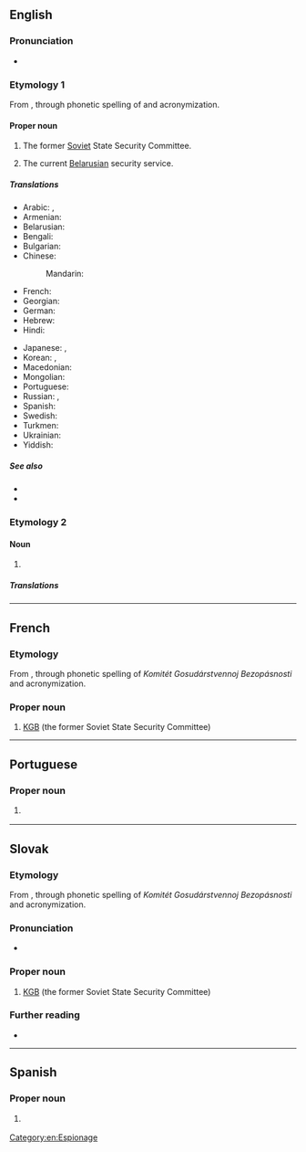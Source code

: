 ==English==
{{wikipedia}}
===Pronunciation===
* {{audio|en|KGB US.ogg|Audio (US)}}

===Etymology 1===
From {{bor|en|ru|КГБ}}, through phonetic spelling of {{m|ru|Комите́т госуда́рственной безопа́сности|t=State Security Committee}} and acronymization.

====Proper noun====
{{en-proper noun|head=the KGB}}

# {{lb|en|historical}} The former [[Soviet]] State Security Committee.
# The current [[Belarusian]] security service.

=====Translations=====
{{trans-top|Soviet KGB}}
* Arabic: {{t|ar|كَي جِي بِي|m}}, {{t|ar|كَاي جِي بِي|m}}
* Armenian: {{t+|hy|ՊԱԿ}}
* Belarusian: {{t|be|КДБ|m}}
* Bengali: {{t|bn|কেজিবি}}
* Bulgarian: {{t|bg|КГБ|m}}
* Chinese:
*: Mandarin: {{t+|cmn|克格勃|tr=kègébó}}
* French: {{t+|fr|KGB|m}}
* Georgian: {{t|ka|სუკ}}
* German: {{t+|de|KGB|m}}
* Hebrew: {{t|he|ק.ג.ב.|m|tr=ka ge be}}
* Hindi: {{t|hi|केजीबी}}
{{trans-mid}}
* Japanese: {{t|ja|カーゲーベー|tr=kāgēbē}}, {{t|ja|ケージービー|tr=kējībī}}
* Korean: {{t|ko|카게베}}, {{t|ko|케이지비}}
* Macedonian: {{t|mk|КГБ|m}}
* Mongolian: {{t|mn|УАХХ}}
* Portuguese: {{t|pt|KGB|f}}
* Russian: {{t+|ru|КГБ|m}}, {{t|ru|ка-гэ-бэ́|m}} {{qualifier|phonetic respelling}}
* Spanish: {{t+|es|KGB|m}}
* Swedish: {{t+|sv|KGB}}
* Turkmen: {{t|tk|DHK}}
* Ukrainian: {{t|uk|КДБ|m}}
* Yiddish: {{t|yi|קאַגעבע|f}}
{{trans-bottom}}

=====See also=====
* {{l|en|FSB}}
* {{l|en|NKVD}}

===Etymology 2===

====Noun====
{{en-noun}}

# {{lb|en|electronics}} {{initialism of|en|[[known]] [[good]] [[board]]}}

=====Translations=====
{{trans-top|Known Good Board}}
{{trans-mid}}
{{trans-bottom}}

[[Category:en:Espionage]]

----

==French==

===Etymology===
From {{bor|fr|ru|КГБ}}, through phonetic spelling of ''Komitét Gosudárstvennoj Bezopásnosti'' and acronymization.

===Proper noun===
{{fr-proper noun|m}}

# [[#English|KGB]] (the former Soviet State Security Committee)

----

==Portuguese==

===Proper noun===
{{pt-proper noun|f}}

# {{l|en|KGB}} {{gloss|Russian secret police}}

{{topics|pt|Russia}}

----

==Slovak==

===Etymology===
From {{bor|sk|ru|КГБ}}, through phonetic spelling of ''Komitét Gosudárstvennoj Bezopásnosti'' and acronymization.

===Pronunciation===
* {{sk-IPA|kágébé}}

===Proper noun===
{{sk-proper noun|g=n}}

# [[#English|KGB]] (the former Soviet State Security Committee)

===Further reading===
* {{R:SDK}}

----

==Spanish==
{{wikipedia|lang=es}}

===Proper noun===
{{es-proper noun|m}}

# {{l|en|KGB}} {{gloss|soviet KGB}}